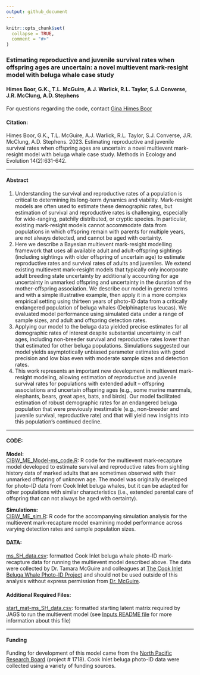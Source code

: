 ```yaml
---
output: github_document
---
```


<!-- README.md is generated from README.Rmd. Please edit that file -->

```r
knitr::opts_chunk$set(
  collapse = TRUE,
  comment = "#>"
)
```

### Estimating reproductive and juvenile survival rates when offspring ages are uncertain: a novel multievent mark-resight model with beluga whale case study

#### Himes Boor, G.K., T.L. McGuire, A.J. Warlick, R.L. Taylor, S.J. Converse, J.R. McClung, A.D. Stephens

For questions regarding the code, contact [Gina Himes Boor](mailto:gkhimesboor@montana.edu)  

#### Citation:
Himes Boor, G.K., T.L. McGuire, A.J. Warlick, R.L. Taylor, S.J. Converse, J.R. McClung, A.D. Stephens. 2023. Estimating reproductive and juvenile survival rates when offspring ages are uncertain: a novel multievent mark-resight model with beluga whale case study. Methods in Ecology and Evolution 14(2):631-642.


***
#### Abstract
1.	Understanding the survival and reproductive rates of a population is critical to determining its long-term dynamics and viability. Mark-resight models are often used to estimate these demographic rates, but estimation of survival and reproductive rates is challenging, especially for wide-ranging, patchily distributed, or cryptic species. In particular, existing mark-resight models cannot accommodate data from populations in which offspring remain with parents for multiple years, are not always detected, and cannot be aged with certainty.
2.	Here we describe a Bayesian multievent mark-resight modelling framework that uses all available adult and adult-offspring sightings (including sightings with older offspring of uncertain age) to estimate reproductive rates and survival rates of adults and juveniles. We extend existing multievent mark-resight models that typically only incorporate adult breeding state uncertainty by additionally accounting for age uncertainty in unmarked offspring and uncertainty in the duration of the mother-offspring association. We describe our model in general terms and with a simple illustrative example, then apply it in a more complex empirical setting using thirteen years of photo-ID data from a critically endangered population of beluga whales (Delphinapterus leucas). We evaluated model performance using simulated data under a range of sample sizes, and adult and offspring detection rates. 
3.	Applying our model to the beluga data yielded precise estimates for all demographic rates of interest despite substantial uncertainty in calf ages, including non-breeder survival and reproductive rates lower than that estimated for other beluga populations. Simulations suggested our model yields asymptotically unbiased parameter estimates with good precision and low bias even with moderate sample sizes and detection rates.
4.	This work represents an important new development in multievent mark-resight modeling, allowing estimation of reproductive and juvenile survival rates for populations with extended adult – offspring associations and uncertain offspring ages (e.g., some marine mammals, elephants, bears, great apes, bats, and birds). Our model facilitated estimation of robust demographic rates for an endangered beluga population that were previously inestimable (e.g., non-breeder and juvenile survival, reproductive rate) and that will yield new insights into this population’s continued decline.




***
#### CODE:
**Model:**  
[CIBW_ME_Model-ms_code.R](scripts/CIBW_ME_Model-ms_code.R): R code for the multievent mark-recapture model developed to estimate survival and reproductive rates from sighting history data of marked adults that are sometimes observed with their unmarked offspring of unknown age. The model was originally developed for photo-ID data from Cook Inlet beluga whales, but it can be adapted for other populations with similar characteristics (i.e., extended parental care of offspring that can not always be aged with certainty). 

**Simulations:**  
[CIBW_ME_sim.R](scripts/CIBW_ME_sim.R):  R code for the accompanying simulation analysis for the multievent mark-recapture model examining model performance across varying detection rates and sample population sizes.

#### DATA:
[ms_SH_data.csv](inputs/ms_SH_data.csv):  formatted Cook Inlet beluga whale photo-ID mark-recapture data for running the multievent model described above. The data were collected by Dr. Tamara McGuire and colleagues at [The Cook Inlet Beluga Whale Photo-ID Project](https://www.cookinletbelugas.com/) and should not be used outside of this analysis without express permission from [Dr. McGuire](mailto:tamaracookinletbeluga@gmail.com).

#### Additional Required Files:
[start_mat-ms_SH_data.csv](inputs/start_mat-ms_SH_data.csv): formatted starting latent matrix required by JAGS to run the multievent model (see [Inputs README file](inputs/README.md) for more information about this file)


***
#### Funding
Funding for development of this model came from the [North Pacific Research Board](https://www.nprb.org/) (project # 1718). Cook Inlet beluga photo-ID data were collected using a variety of funding sources.
